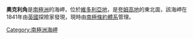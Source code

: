 {{unreferenced|time=2013-10-27T07:48:15+00:00}}
{{coord|71|1|S|167|54|E|display=title}}

'''奧克利角'''是[[南極洲|南極洲]]的海岬，位於[[維多利亞地|維多利亞地]]，是[[夸姆高地|夸姆高地]]的東北面，該海岬在1841年由[[英國|英國]]探險家發現，現時由[[南極條約體系|南極條約體系]]管理。

{{Antarctica-geo-stub}}
[[Category:南極洲海岬|Category:南極洲海岬]]
